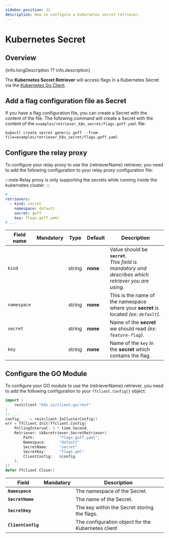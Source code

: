 ```yaml
---
sidebar_position: 31
description: How to configure a kubernetes secret retriever.
---
```


# Kubernetes Secret

## Overview
{info.longDescription ?? info.description}

The **Kubernetes Secret Retriever** will access flags in a Kubernetes Secret via the [Kubernetes Go Client](https://github.com/kubernetes/client-go).

## Add a flag configuration file as Secret
If you have a flag configuration file, you can create a Secret with the content of the file.
The following command will create a Secret with the content of the `examples/retriever_k8s_secret/flags.goff.yaml` file:
```shell
kubectl create secret generic goff --from-file=examples/retriever_k8s_secret/flags.goff.yaml
```
## Configure the relay proxy

To configure your relay proxy to use the {retrieverName} retriever, you need to add the following
configuration to your relay proxy configuration file:

:::note
Relay proxy is only supporting the secrets while running inside the kubernetes cluster.
:::

```yaml title="goff-proxy.yaml"
# ...
retrievers:
  - kind: secret
    namespace: default
    secret: goff
    key: flags.goff.yaml
# ...
```

| Field name  |   Mandatory   | Type   | Default  | Description                                                                                                 |
|-------------|:-------------:|--------|----------|-------------------------------------------------------------------------------------------------------------|
| `kind`      | <Mandatory /> | string | **none** | Value should be **`secret`**.<br/>_This field is mandatory and describes which retriever you are using._ |
| `namespace` | <Mandatory /> | string | **none** | This is the name of the namespace where your **secret** is located _(ex: `default`)_.                    |
| `secret`    | <Mandatory /> | string | **none** | Name of the **secret** we should read  _(ex: `feature-flag`)_.                                           |
| `key`       | <Mandatory /> | string | **none** | Name of the `key` in the **secret** which contains the flag.                                             |

## Configure the GO Module
To configure your GO module to use the {retrieverName} retriever, you need to add the following
configuration to your `ffclient.Config{}` object:

```go title="example.go"
import (
    restclient "k8s.io/client-go/rest"
)
// ...
config, _ := restclient.InClusterConfig()
err = ffclient.Init(ffclient.Config{
    PollingInterval: 3 * time.Second,
    Retriever: &k8sretriever.SecretRetriever{
        Path:           "flags.goff.yaml",
        Namespace:      "default"
        SecretName:     "secret"
        SecretKey:      "flags.yml"
        ClientConfig:   &config
    },
})
defer ffclient.Close()
```

| Field               |   Mandatory   | Description                                        |
|---------------------|:-------------:|----------------------------------------------------|
| **`Namespace`**     | <Mandatory /> | The namespace of the Secret.                    |
| **`SecretName`** | <Mandatory /> | The name of the Secret.                         |
| **`SecretKey`**           | <Mandatory /> | The key within the Secret storing the flags.    |
| **`ClientConfig`**  | <Mandatory /> | The configuration object for the Kubernetes client |